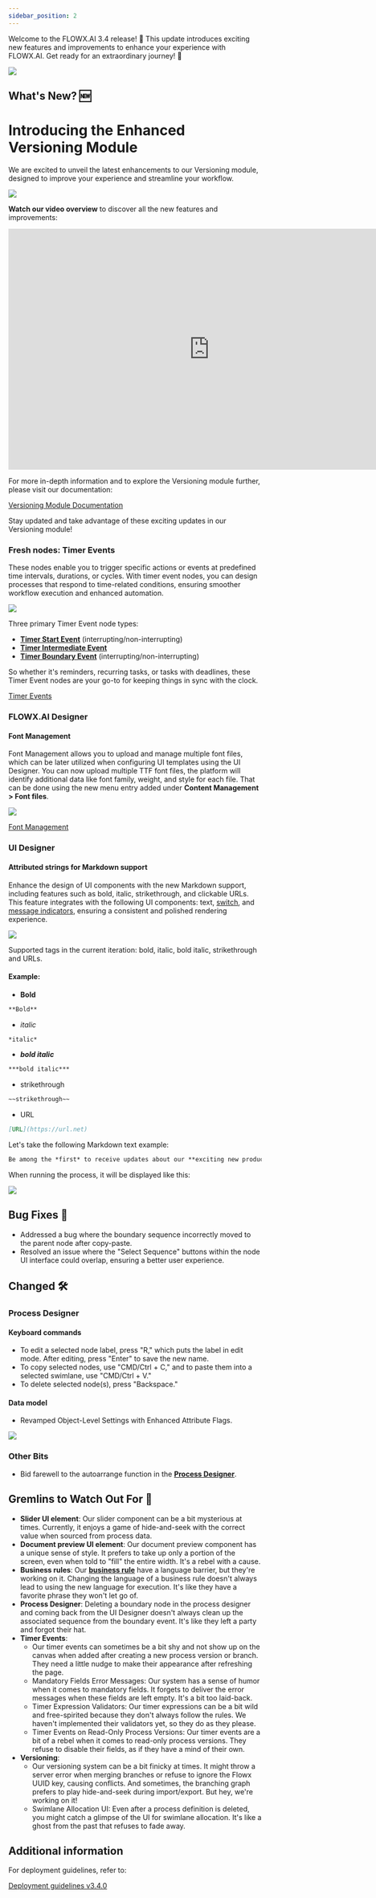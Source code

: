 ```yaml
---
sidebar_position: 2
---
```


Welcome to the FLOWX.AI 3.4 release! 🚀 This update introduces exciting new features and improvements to enhance your experience with FLOWX.AI. Get ready for an extraordinary journey! 🚀

<Frame>

![](https://s3.eu-west-1.amazonaws.com/docx.flowx.ai/release34/7x786b.gif)

</Frame>

## **What's New?** 🆕

# Introducing the Enhanced Versioning Module

We are excited to unveil the latest enhancements to our Versioning module, designed to improve your experience and streamline your workflow.

![](https://s3.eu-west-1.amazonaws.com/docx.flowx.ai/release34/versioning.png)

**Watch our video overview** to discover all the new features and improvements:


<iframe
    width="800"
    height="480"
    src="https://s3.eu-west-1.amazonaws.com/docx.flowx.ai/release34/Release%203.4%20%282%29.mp4"
    frameBorder="0"
    allow="autoplay; fullscreen"
    allowfullscreen
    title="Video Player"
></iframe>

For more in-depth information and to explore the Versioning module further, please visit our documentation:

[Versioning Module Documentation](/3.x/docs/building-blocks/process/versioning)

Stay updated and take advantage of these exciting updates in our Versioning module!



### Fresh nodes: Timer Events

These nodes enable you to trigger specific actions or events at predefined time intervals, durations, or cycles. With timer event nodes, you can design processes that respond to time-related conditions, ensuring smoother workflow execution and enhanced automation.

![](https://s3.eu-west-1.amazonaws.com/docx.flowx.ai/release34/timer_events.png)

Three primary Timer Event node types:

* [**Timer Start Event**](/3.x/docs/building-blocks/node/timer-events/timer-start-event) (interrupting/non-interrupting)
* [**Timer Intermediate Event**](/3.x/docs/building-blocks/node/timer-events/timer-intermediate-event)
* [**Timer Boundary Event**](/3.x/docs/building-blocks/node/timer-events/timer-boundary-event) (interrupting/non-interrupting)

So whether it's reminders, recurring tasks, or tasks with deadlines, these Timer Event nodes are your go-to for keeping things in sync with the clock.

[Timer Events](/3.x/docs/building-blocks/node/timer-events)

### FLOWX.AI Designer 

#### Font Management

Font Management allows you to upload and manage multiple font files, which can be later utilized when configuring UI templates using the UI Designer. You can now upload multiple TTF font files, the platform will identify additional data like font family, weight, and style for each file. That can be done using the new menu entry added under **Content Management > Font files**.

![](https://s3.eu-west-1.amazonaws.com/docx.flowx.ai/release34/fonts.png)

[Font Management](../../docs/platform-deep-dive/core-components/core-extensions/content-management/font-files)

### UI Designer

#### Attributed strings for Markdown support

Enhance the design of UI components with the new Markdown support, including features such as bold, italic, strikethrough, and clickable URLs. This feature integrates with the following UI components: text, [switch](/3.x/docs/building-blocks/ui-designer/ui-component-types/form-elements/switch-form-field), and [message indicators](/3.x/docs/building-blocks/ui-designer/ui-component-types/indicators), ensuring a consistent and polished rendering experience.

![](https://s3.eu-west-1.amazonaws.com/docx.flowx.ai/release34/attributed_strings.gif)

<Info>
Supported tags in the current iteration: bold, italic, bold italic, strikethrough and URLs.

#### Example:

- **Bold** 

```markdown
**Bold**
```

- *italic*

```markdown
*italic*
```

- ***bold italic***

```markdown
***bold italic***
```
- strikethrough

```markdown
~~strikethrough~~
```
- URL

```markdown
[URL](https://url.net)
```

Let's take the following Markdown text example:

```markdown
Be among the *first* to receive updates about our **exciting new products** and releases. Subscribe [here](flowx.ai/newsletter) to stay in the loop! Do not ~~miss~~ it!
```
When running the process, it will be displayed like this:

![](https://s3.eu-west-1.amazonaws.com/docx.flowx.ai/release34/text_markdown.png)
</Info>

## **Bug Fixes** 🔧

* Addressed a bug where the boundary sequence incorrectly moved to the parent node after copy-paste.
* Resolved an issue where the "Select Sequence" buttons within the node UI interface could overlap, ensuring a better user experience.

## **Changed** 🛠️

### Process Designer

#### Keyboard commands

* To edit a selected node label, press "R," which puts the label in edit mode. After editing, press "Enter" to save the new name.
* To copy selected nodes, use "CMD/Ctrl + C," and to paste them into a selected swimlane, use "CMD/Ctrl + V."
* To delete selected node(s), press "Backspace."

#### Data model

* Revamped Object-Level Settings with Enhanced Attribute Flags.

![](https://s3.eu-west-1.amazonaws.com/docx.flowx.ai/release34/data_model_obj.png)

### Other Bits

* Bid farewell to the autoarrange function in the [**Process Designer**](../../docs/terms/flowx-process-designer).

## **Gremlins to Watch Out For** 🙁

* **Slider UI element**: Our slider component can be a bit mysterious at times. Currently, it enjoys a game of hide-and-seek with the correct value when sourced from process data.
* **Document preview UI element**: Our document preview component has a unique sense of style. It prefers to take up only a portion of the screen, even when told to "fill" the entire width. It's a rebel with a cause.
* **Business rules**: Our [**business rule**](../../docs/terms/business-rules) have a language barrier, but they're working on it. Changing the language of a business rule doesn't always lead to using the new language for execution. It's like they have a favorite phrase they won't let go of.
* **Process Designer**: Deleting a boundary node in the process designer and coming back from the UI Designer doesn't always clean up the associated sequence from the boundary event. It's like they left a party and forgot their hat.
* **Timer Events**: 
    * Our timer events can sometimes be a bit shy and not show up on the canvas when added after creating a new process version or branch. They need a little nudge to make their appearance after refreshing the page.
    * Mandatory Fields Error Messages: Our system has a sense of humor when it comes to mandatory fields. It forgets to deliver the error messages when these fields are left empty. It's a bit too laid-back.
    * Timer Expression Validators: Our timer expressions can be a bit wild and free-spirited because they don't always follow the rules. We haven't implemented their validators yet, so they do as they please.
    * Timer Events on Read-Only Process Versions: Our timer events are a bit of a rebel when it comes to read-only process versions. They refuse to disable their fields, as if they have a mind of their own.
* **Versioning**: 
    * Our versioning system can be a bit finicky at times. It might throw a server error when merging branches or refuse to ignore the Flowx UUID key, causing conflicts. And sometimes, the branching graph prefers to play hide-and-seek during import/export. But hey, we're working on it!
    * Swimlane Allocation UI: Even after a process definition is deleted, you might catch a glimpse of the UI for swimlane allocation. It's like a ghost from the past that refuses to fade away.


## **Additional information**

For deployment guidelines, refer to:
 
[Deployment guidelines v3.4.0](./deployment-guidelines-v3.4.0.md)




